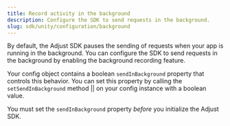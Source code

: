 ```yaml
---
title: Record activity in the background
description: Configure the SDK to send requests in the background.
slug: sdk/unity/configuration/background
---
```



By default, the Adjust SDK pauses the sending of requests when your app is running in the background. You can configure the SDK to send requests in the background by enabling the background recording feature.

Your config object contains a boolean `sendInBackground` property that controls this behavior. You can set this property by calling the <Tooltip>`setSendInBackground` method || <SetSendInBackgroundSig /></Tooltip> on your config instance with a boolean value.

<Callout type="important">

You must set the `sendInBackground` property *before* you initialize the Adjust SDK.

</Callout>

<SetSendInBackground />
